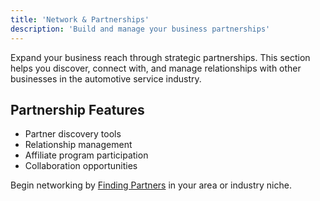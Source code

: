 ```yaml
---
title: 'Network & Partnerships'
description: 'Build and manage your business partnerships'
---
```


Expand your business reach through strategic partnerships. This section helps you discover, connect with, and manage relationships with other businesses in the automotive service industry.

## Partnership Features

- Partner discovery tools
- Relationship management
- Affiliate program participation
- Collaboration opportunities

Begin networking by [Finding Partners](/gnet-connect/partners/finding-partners) in your area or industry niche. 